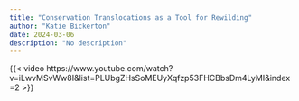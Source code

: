 ```yaml
---
title: "Conservation Translocations as a Tool for Rewilding"
author: "Katie Bickerton"
date: 2024-03-06
description: "No description"
---
```


{{< video https://www.youtube.com/watch?v=iLwvMSvWw8I&list=PLUbgZHsSoMEUyXqfzp53FHCBbsDm4LyMI&index=2 >}}

